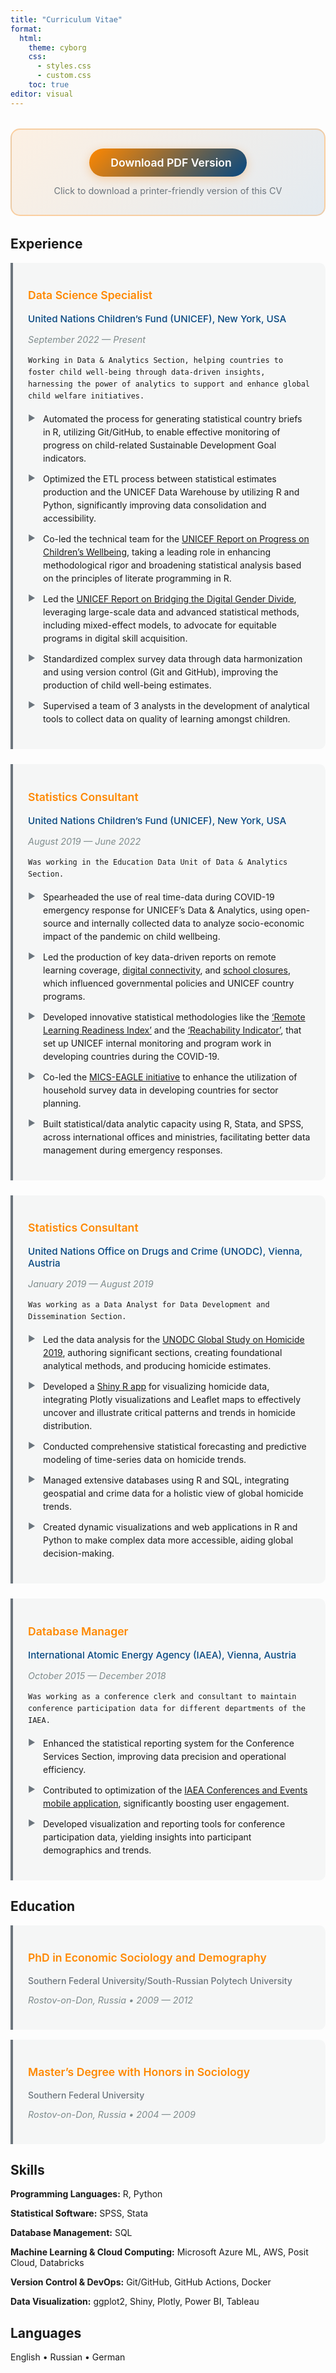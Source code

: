 ```yaml
---
title: "Curriculum Vitae"
format:
  html:
    theme: cyborg
    css: 
      - styles.css
      - custom.css
    toc: true
editor: visual
---
```


```{=html}
<style>
.pdf-download-container {
  text-align: center;
  margin: 2rem 0;
  padding: 1rem;
  background: linear-gradient(135deg, rgba(248, 128, 0, 0.1), rgba(7, 72, 129, 0.1));
  border-radius: 15px;
  border: 2px solid rgba(248, 128, 0, 0.3);
}

.pdf-download-btn {
  display: inline-flex;
  align-items: center;
  gap: 10px;
  background: linear-gradient(135deg, #f80, #074881ff);
  color: white;
  padding: 12px 24px;
  border-radius: 50px;
  text-decoration: none;
  font-weight: 600;
  font-size: 1.1rem;
  transition: all 0.3s ease;
  box-shadow: 0 4px 15px rgba(248, 128, 0, 0.3);
  border: none;
}

.pdf-download-btn:hover {
  transform: translateY(-2px);
  box-shadow: 0 8px 25px rgba(248, 128, 0, 0.4);
  color: white;
  text-decoration: none;
}

.pdf-download-btn i {
  font-size: 1.2rem;
}

.pdf-download-text {
  color: #6c757d;
  font-size: 0.9rem;
  margin-top: 0.5rem;
}

.experience-item {
  background: rgba(108, 117, 125, 0.05);
  border-left: 4px solid #6c757d;
  padding: 1.5rem;
  margin-bottom: 1.5rem;
  border-radius: 0 10px 10px 0;
  transition: all 0.3s ease;
}

.experience-item:hover {
  background: rgba(108, 117, 125, 0.1);
  transform: translateX(5px);
  box-shadow: 0 5px 15px rgba(108, 117, 125, 0.2);
}

.job-title {
  font-size: 1.1rem;
  font-weight: 600;
  color: #f80;
  margin-bottom: 0.5rem;
}

.company-info {
  font-size: 0.95rem;
  color: #074881ff;
  font-weight: 500;
  margin-bottom: 0.5rem;
}

.job-period {
  font-size: 0.9rem;
  color: #7f8c8d;
  font-style: italic;
  margin-bottom: 1rem;
}

.job-description {
  margin-bottom: 1rem;
  line-height: 1.6;
}

.job-achievements {
  list-style: none;
  padding: 0;
}

.job-achievements li {
  margin-bottom: 0.75rem;
  padding-left: 1.5rem;
  position: relative;
  line-height: 1.5;
}

.job-achievements li::before {
  content: "▶";
  color: #6c757d;
  position: absolute;
  left: 0;
  font-size: 0.8rem;
}

.education-item {
  background: rgba(108, 117, 125, 0.05);
  border-left: 4px solid #6c757d;
  padding: 1.5rem;
  margin-bottom: 1rem;
  border-radius: 0 10px 10px 0;
}

.degree {
  font-size: 1.1rem;
  font-weight: 600;
  color: #f80;
  margin-bottom: 0.5rem;
}

.institution {
  color: #6c757d;
  font-weight: 500;
  margin-bottom: 0.25rem;
}

.location-year {
  color: #7f8c8d;
  font-size: 0.9rem;
  font-style: italic;
}
</style>
```

:::: pdf-download-container
<a href="avanesian_resume.pdf" class="pdf-download-btn" download> <i class="fas fa-file-pdf"></i> Download PDF Version </a>

::: pdf-download-text
Click to download a printer-friendly version of this CV
:::
::::

## Experience

::::::: experience-item
::: job-title
Data Science Specialist
:::

::: company-info
United Nations Children's Fund (UNICEF), New York, USA
:::

::: job-period
September 2022 — Present
:::

::: job-description
```         
Working in Data & Analytics Section, helping countries to foster child well-being through data-driven insights, harnessing the power of analytics to support and enhance global child welfare initiatives.
```
:::

<ul class="job-achievements">

<li>Automated the process for generating statistical country briefs in R, utilizing Git/GitHub, to enable effective monitoring of progress on child-related Sustainable Development Goal indicators.</li>

<li>Optimized the ETL process between statistical estimates production and the UNICEF Data Warehouse by utilizing R and Python, significantly improving data consolidation and accessibility.</li>

<li>Co-led the technical team for the <a href="https://data.unicef.org/resources/sdg-report-2023/" target="_blank">UNICEF Report on Progress on Children's Wellbeing</a>, taking a leading role in enhancing methodological rigor and broadening statistical analysis based on the principles of literate programming in R.</li>

<li>Led the <a href="https://data.unicef.org/resources/ictgenderdivide/" target="_blank">UNICEF Report on Bridging the Digital Gender Divide</a>, leveraging large-scale data and advanced statistical methods, including mixed-effect models, to advocate for equitable programs in digital skill acquisition.</li>

<li>Standardized complex survey data through data harmonization and using version control (Git and GitHub), improving the production of child well-being estimates.</li>

<li>Supervised a team of 3 analysts in the development of analytical tools to collect data on quality of learning amongst children.</li>

</ul>
:::::::

::::::: experience-item
::: job-title
Statistics Consultant
:::

::: company-info
United Nations Children's Fund (UNICEF), New York, USA
:::

::: job-period
August 2019 — June 2022
:::

::: job-description
```         
Was working in the Education Data Unit of Data & Analytics Section.
```
:::

<ul class="job-achievements">

<li>Spearheaded the use of real time-data during COVID-19 emergency response for UNICEF's Data & Analytics, using open-source and internally collected data to analyze socio-economic impact of the pandemic on child wellbeing.</li>

<li>Led the production of key data-driven reports on remote learning coverage, <a href="https://data.unicef.org/resources/children-and-young-people-internet-access-at-home-during-covid19/" target="_blank">digital connectivity</a>, and <a href="https://data.unicef.org/resources/one-year-of-covid-19-and-school-closures/" target="_blank">school closures</a>, which influenced governmental policies and UNICEF country programs.</li>

<li>Developed innovative statistical methodologies like the <a href="https://data.unicef.org/resources/remote-learning-readiness-index/" target="_blank">'Remote Learning Readiness Index'</a> and the <a href="https://data.unicef.org/resources/remote-learning-reachability-factsheet/" target="_blank">'Reachability Indicator'</a>, that set up UNICEF internal monitoring and program work in developing countries during the COVID-19.</li>

<li>Co-led the <a href="https://data.unicef.org/resources/mics-education-analysis-for-global-learning-and-equity/" target="_blank">MICS-EAGLE initiative</a> to enhance the utilization of household survey data in developing countries for sector planning.</li>

<li>Built statistical/data analytic capacity using R, Stata, and SPSS, across international offices and ministries, facilitating better data management during emergency responses.</li>

</ul>
:::::::

::::::: experience-item
::: job-title
Statistics Consultant
:::

::: company-info
United Nations Office on Drugs and Crime (UNODC), Vienna, Austria
:::

::: job-period
January 2019 — August 2019
:::

::: job-description
```         
Was working as a Data Analyst for Data Development and Dissemination Section.
```
:::

<ul class="job-achievements">

<li>Led the data analysis for the <a href="https://www.unodc.org/unodc/en/data-and-analysis/global-study-on-homicide-2019.html" target="_blank">UNODC Global Study on Homicide 2019</a>, authoring significant sections, creating foundational analytical methods, and producing homicide estimates.</li>

<li>Developed a <a href="https://karavan88.shinyapps.io/homicide_data_shiny_app/" target="_blank">Shiny R app</a> for visualizing homicide data, integrating Plotly visualizations and Leaflet maps to effectively uncover and illustrate critical patterns and trends in homicide distribution.</li>

<li>Conducted comprehensive statistical forecasting and predictive modeling of time-series data on homicide trends.</li>

<li>Managed extensive databases using R and SQL, integrating geospatial and crime data for a holistic view of global homicide trends.</li>

<li>Created dynamic visualizations and web applications in R and Python to make complex data more accessible, aiding global decision-making.</li>

</ul>
:::::::

::::::: experience-item
::: job-title
Database Manager
:::

::: company-info
International Atomic Energy Agency (IAEA), Vienna, Austria
:::

::: job-period
October 2015 — December 2018
:::

::: job-description
```         
Was working as a conference clerk and consultant to maintain conference participation data for different departments of the IAEA.
```
:::

<ul class="job-achievements">

<li>Enhanced the statistical reporting system for the Conference Services Section, improving data precision and operational efficiency.</li>

<li>Contributed to optimization of the <a href="https://apps.apple.com/us/app/iaea-conferences-and-meetings/id1033279470" target="_blank">IAEA Conferences and Events mobile application</a>, significantly boosting user engagement.</li>

<li>Developed visualization and reporting tools for conference participation data, yielding insights into participant demographics and trends.</li>

</ul>
:::::::

## Education

:::::: education-item
::: degree
PhD in Economic Sociology and Demography
:::

::: institution
Southern Federal University/South-Russian Polytech University
:::

::: location-year
Rostov-on-Don, Russia • 2009 — 2012
:::
::::::

:::::: education-item
::: degree
Master's Degree with Honors in Sociology
:::

::: institution
Southern Federal University
:::

::: location-year
Rostov-on-Don, Russia • 2004 — 2009
:::
::::::

## Skills

**Programming Languages:** R, Python

**Statistical Software:** SPSS, Stata

**Database Management:** SQL

**Machine Learning & Cloud Computing:** Microsoft Azure ML, AWS, Posit Cloud, Databricks

**Version Control & DevOps:** Git/GitHub, GitHub Actions, Docker

**Data Visualization:** ggplot2, Shiny, Plotly, Power BI, Tableau

## Languages

English • Russian • German